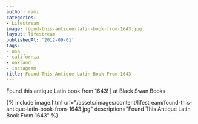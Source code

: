 ```yaml
---
author: rami
categories:
- Lifestream
image: found-this-antique-latin-book-from-1643.jpg
layout: lifestream
publishedAt: '2012-09-01'
tags:
- usa
- california
- oakland
- instagram
title: Found This Antique Latin Book From 1643
---
```


Found this antique Latin book from 1643! | at Black Swan Books

{% include image.html url="/assets/images/content/lifestream/found-this-antique-latin-book-from-1643.jpg" description="Found This Antique Latin Book From 1643" %}